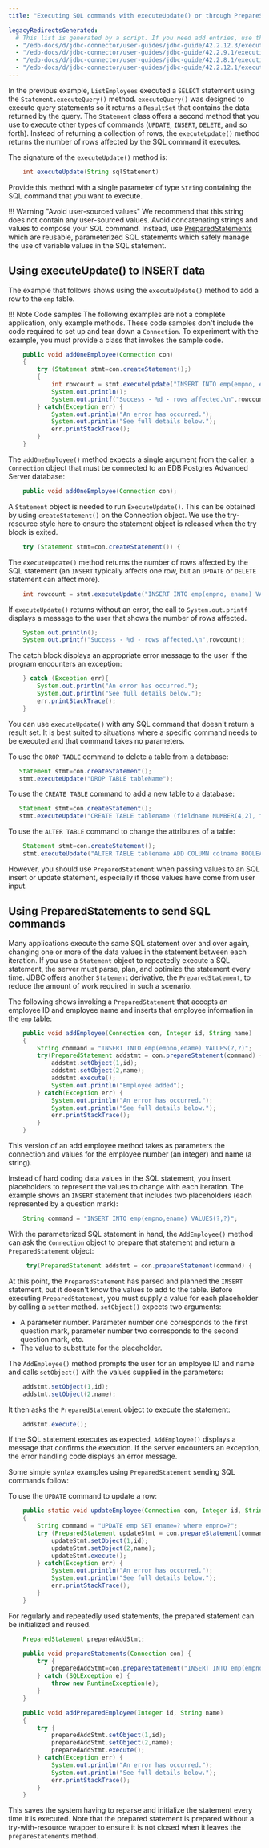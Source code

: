 ```yaml
---
title: "Executing SQL commands with executeUpdate() or through PrepareStatement objects"

legacyRedirectsGenerated:
  # This list is generated by a script. If you need add entries, use the `legacyRedirects` key.
  - "/edb-docs/d/jdbc-connector/user-guides/jdbc-guide/42.2.12.3/executing_sql_commands_with_executeUpdate().html"
  - "/edb-docs/d/jdbc-connector/user-guides/jdbc-guide/42.2.9.1/executing_sql_commands_with_executeUpdate().html"
  - "/edb-docs/d/jdbc-connector/user-guides/jdbc-guide/42.2.8.1/executing_sql_commands_with_executeUpdate().html"
  - "/edb-docs/d/jdbc-connector/user-guides/jdbc-guide/42.2.12.1/executing_sql_commands_with_executeUpdate().html"
---
```


<div id="executing_sql_commands_with_executeUpdate" class="registered_link"></div>

In the previous example, `ListEmployees` executed a `SELECT` statement using the `Statement.executeQuery()` method. `executeQuery()` was designed to execute query statements so it returns a `ResultSet` that contains the data returned by the query. The `Statement` class offers a second method that you use to execute other types of commands (`UPDATE`, `INSERT`, `DELETE`, and so forth). Instead of returning a collection of rows, the `executeUpdate()` method returns the number of rows affected by the SQL command it executes.

The signature of the `executeUpdate()` method is:

```java
    int executeUpdate(String sqlStatement)
```

Provide this method with a single parameter of type `String` containing the SQL command that you want to execute. 

!!! Warning "Avoid user-sourced values"
    We recommend that this string does not contain any user-sourced values. Avoid concatenating strings and values to compose your SQL command.  Instead, use [PreparedStatements](#using-preparedstatements-to-send-sql-commands) which are reusable, parameterized SQL statements which safely manage the use of variable values in the SQL statement.


## Using executeUpdate() to INSERT data

The example that follows shows using the `executeUpdate()` method to add a row to the `emp` table.

!!! Note Code samples
    The following examples are not a complete application, only example methods. These code samples don't include the code required to set up and tear down a `Connection`. To experiment with the example, you must provide a class that invokes the sample code.


```java
    public void addOneEmployee(Connection con)
    {
        try (Statement stmt=con.createStatement();)
        {
            int rowcount = stmt.executeUpdate("INSERT INTO emp(empno, ename) VALUES(6000,'Jones')");
            System.out.println();
            System.out.printf("Success - %d - rows affected.\n",rowcount);
        } catch(Exception err) {
            System.out.println("An error has occurred.");
            System.out.println("See full details below.");
            err.printStackTrace();
        }
    }
```

The `addOneEmployee()` method expects a single argument from the caller, a `Connection` object that must be connected to an EDB Postgres Advanced Server database:

```java
    public void addOneEmployee(Connection con);
```

A `Statement` object is needed to run `ExecuteUpdate()`. This can be obtained by using `createStatement()` on the Connection object. We use the try-resource style here to ensure the statement object is released when the try block is exited.

```java
    try (Statement stmt=con.createStatement()) {
```

The `executeUpdate()` method returns the number of rows affected by the SQL statement (an `INSERT` typically affects one row, but an `UPDATE` or `DELETE` statement can affect more).

```java
    int rowcount = stmt.executeUpdate("INSERT INTO emp(empno, ename) VALUES(6000,'Jones')");
```

If `executeUpdate()` returns without an error, the call to `System.out.printf` displays a message to the user that shows the number of rows affected.

```java
    System.out.println(); 
    System.out.printf("Success - %d - rows affected.\n",rowcount);
```

The catch block displays an appropriate error message to the user if the program encounters an exception:

```java
    } catch (Exception err){
        System.out.println("An error has occurred.");
        System.out.println("See full details below.");
        err.printStackTrace();
    }
```

You can use `executeUpdate()` with any SQL command that doesn't return a result set. It is best suited to situations where a specific command needs to be executed and that command takes no parameters.

To use the `DROP TABLE` command to delete a table from a database:

```java
   Statement stmt=con.createStatement();
   stmt.executeUpdate("DROP TABLE tableName");     
```

To use the `CREATE TABLE` command to add a new table to a database:

```java
   Statement stmt=con.createStatement();
   stmt.executeUpdate("CREATE TABLE tablename (fieldname NUMBER(4,2), fieldname2 VARCHAR2(30))"; 
```

To use the `ALTER TABLE` command to change the attributes of a table:

```java
    Statement stmt=con.createStatement();
    stmt.executeUpdate("ALTER TABLE tablename ADD COLUMN colname BOOLEAN "; 
```

However, you should use `PreparedStatement` when passing values to an SQL insert or update statement, especially if those values have come from user input.

## Using PreparedStatements to send SQL commands 

Many applications execute the same SQL statement over and over again, changing one or more of the data values in the statement between each iteration. If you use a `Statement` object to repeatedly execute a SQL statement, the server must parse, plan, and optimize the statement every time. JDBC offers another `Statement` derivative, the `PreparedStatement`, to reduce the amount of work required in such a scenario.

The following shows invoking a `PreparedStatement` that accepts an employee ID and employee name and inserts that employee information in the `emp` table:

```java
    public void addEmployee(Connection con, Integer id, String name)
    {
        String command = "INSERT INTO emp(empno,ename) VALUES(?,?)";
        try(PreparedStatement addstmt = con.prepareStatement(command) {
            addstmt.setObject(1,id);
            addstmt.setObject(2,name);
            addstmt.execute();
            System.out.println("Employee added");
        } catch(Exception err) {
            System.out.println("An error has occurred.");
            System.out.println("See full details below.");
            err.printStackTrace();
        }
    }
```

This version of an add employee method takes as parameters the connection and values for the employee number (an integer) and name (a string).

Instead of hard coding data values in the SQL statement, you insert placeholders to represent the values to change with each iteration. The example shows an `INSERT` statement that includes two placeholders (each represented by a question mark):

```java
    String command = "INSERT INTO emp(empno,ename) VALUES(?,?)";
```

With the parameterized SQL statement in hand, the `AddEmployee()` method can ask the `Connection` object to prepare that statement and return a `PreparedStatement` object:

```java
     try(PreparedStatement addstmt = con.prepareStatement(command) {
```

At this point, the `PreparedStatement` has parsed and planned the `INSERT` statement, but it doesn't know the values to add to the table. Before executing `PreparedStatement`, you must supply a value for each placeholder by calling a `setter` method. `setObject()` expects two arguments:
  
- A parameter number. Parameter number one corresponds to the first question mark, parameter number two corresponds to the second question mark, etc. 
- The value to substitute for the placeholder.

The `AddEmployee()` method prompts the user for an employee ID and name and calls `setObject()` with the values supplied in the parameters:

```java
    addstmt.setObject(1,id);
    addstmt.setObject(2,name);
```

It then asks the `PreparedStatement` object to execute the statement:

```java
    addstmt.execute();
```

If the SQL statement executes as expected, `AddEmployee()` displays a message that confirms the execution. If the server encounters an exception, the error handling code displays an error message.

Some simple syntax examples using `PreparedStatement` sending SQL commands follow:

To use the `UPDATE` command to update a row:

```java
    public static void updateEmployee(Connection con, Integer id, String name)
    {
        String command = "UPDATE emp SET ename=? where empno=?"; 
        try (PreparedStatement updateStmt = con.prepareStatement(command)) {    
            updateStmt.setObject(1,id);
            updateStmt.setObject(2,name);
            updateStmt.execute();
        } catch(Exception err) {
            System.out.println("An error has occurred.");
            System.out.println("See full details below.");
            err.printStackTrace();
        }
    }
```

For regularly and repeatedly used statements, the prepared statement can be initialized and reused. 

```java
    PreparedStatement preparedAddStmt;

    public void prepareStatements(Connection con) {
        try {
            preparedAddStmt=con.prepareStatement("INSERT INTO emp(empno,ename) VALUES(?,?)");
        } catch (SQLException e) {
            throw new RuntimeException(e);
        }
    }

    public void addPreparedEmployee(Integer id, String name)
    {
        try {
            preparedAddStmt.setObject(1,id);
            preparedAddStmt.setObject(2,name);
            preparedAddStmt.execute();
        } catch(Exception err) {
            System.out.println("An error has occurred.");
            System.out.println("See full details below.");
            err.printStackTrace();
        }
    }
```

This saves the system having to reparse and initialize the statement every time it is executed. Note that the prepared statement is prepared without a try-with-resource wrapper to ensure it is not closed when it leaves the `prepareStatements` method.

